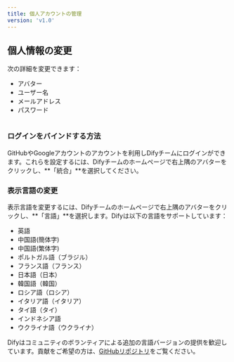 ```yaml
---
title: 個人アカウントの管理
version: 'v1.0'
---
```


## 個人情報の変更

次の詳細を変更できます：

* アバター
* ユーザー名
* メールアドレス
* パスワード

<Frame><img src="../../img/image (1).png" alt="" /></Frame>

### ログインをバインドする方法

GitHubやGoogleアカウントのアカウントを利用しDifyチームにログインができます。これらを設定するには、Difyチームのホームページで右上隅のアバターをクリックし、**「統合」**を選択してください。

### 表示言語の変更

表示言語を変更するには、Difyチームのホームページで右上隅のアバターをクリックし、**「言語」**を選択します。Difyは以下の言語をサポートしています：

* 英語
* 中国語(簡体字)
* 中国語(繁体字)
* ポルトガル語（ブラジル）
* フランス語（フランス）
* 日本語（日本）
* 韓国語（韓国）
* ロシア語（ロシア）
* イタリア語（イタリア）
* タイ語（タイ）
* インドネシア語
* ウクライナ語（ウクライナ）

Difyはコミュニティのボランティアによる追加の言語バージョンの提供を歓迎しています。貢献をご希望の方は、[GitHubリポジトリ](https://github.com/langgenius/dify/blob/main/CONTRIBUTING.md)をご覧ください。

